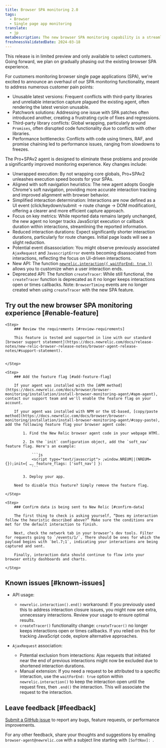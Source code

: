 ```yaml
---
title: Browser SPA monitoring 2.0
tags:
  - Browser
  - Single page app monitoring
translate:
  - jp
metaDescription: The new browser SPA monitoring capability is a streamlined way to monitor your users' experience and app performance.
freshnessValidatedDate: 2024-03-18
---
```


<Callout variant="important">
    This release is in limited preview and only available to select customers. Going forward, we plan on gradually phasing out the existing browser SPA experience.
    </Callout> 

For customers monitoring browser single page applications (SPA), we're excited to announce an overhaul of our SPA monitoring functionality, meant to address numerous customer pain points:

* Unusable latest versions: Frequent conflicts with third-party libraries and unreliable interaction capture plagued the existing agent, often rendering the latest version unusable.
* Patchwork solutions: Addressing one issue with SPA patches often introduced another, creating a frustrating cycle of fixes and regressions.
* Third-party library conflicts: Global wrapping, particularly around `Promises`, often disrupted code functionality due to conflicts with other libraries.
* Performance bottlenecks: Conflicts with code using timers, RAF, and promise chaining led to performance issues, ranging from slowdowns to freezes.

The Pro+SPAv2 agent is designed to eliminate these problems and provide a significantly improved monitoring experience. Key changes include:

* Unwrapped execution: By not wrapping core globals, Pro+SPAv2 unleashes execution speed boosts for your SPAs.
* Aligned with soft navigation heuristics: The new agent adopts Google Chrome's soft navigation, providing more accurate interaction tracking and improved alignment with browser behavior.
* Simplified interaction determination: Interactions are now defined as a UI event (click/keydown/submit -> route change -> DOM modification), offering a clearer and more efficient capture approach.
* Focus on key metrics: While reported data remains largely unchanged, the new agent no longer tracks JavaScript execution or callback duration within interactions, streamlining the reported information.
* Reduced interaction durations: Expect significantly shorter interaction durations, particularly for route changes. Initial page loads will see a slight reduction.
* Potential event disassociation: You might observe previously associated `AjaxRequest` and `JavascriptError` events becoming disassociated from interactions, reflecting the focus on UI-driven interactions.
* New API: The function [`newrelic.interaction({ waitForEnd: true })`](/docs/browser/new-relic-browser/browser-apis/interaction/) allows you to customize when a user interaction ends.
* Deprecated API: The function `createTracer`: While still functional, the `createTracer` function is deprecated as it no longer keeps interactions open or times callbacks. Note: `BrowserTiming` events are no longer created when using `createTracer` with the new SPA feature.

## Try out the new browser SPA monitoring experience [#enable-feature]

<Steps>

    <Step>
        ### Review the requirements [#review-requirements]

        This feature is tested and supported in line with our standard [browser support statement](https://docs.newrelic.com/docs/release-notes/new-relic-browser-release-notes/browser-agent-release-notes/#support-statement).


    </Step>

    <Step>
        ### Add the feature flag [#add-feature-flag]

        If your agent was installed with the [APM method](https://docs.newrelic.com/docs/browser/browser-monitoring/installation/install-browser-monitoring-agent/#apm-agent), contact our support team and we'll enable the feature flag on your account.
        
        If your agent was installed with NPM or the UI-based, [copy/paste method](https://docs.newrelic.com/docs/browser/browser-monitoring/installation/install-browser-monitoring-agent/#copy-paste), add the following feature flag your browser agent code:

            1. Find the New Relic browser agent code in your webpage HTMl.

            2. In the `init` configuration object, add the `soft_nav` feature flag. Here's an example:

                ```js
                <script type="text/javascript"> ;window.NREUM||(NREUM={});init={ …, feature_flags: ['soft_nav'] }:
                ```

            3. Deploy your app.

        Need to disable this feature? Simply remove the feature flag.
            
    </Step>

    <Step>
        ### Confirm data is being sent to New Relic [#confirm-data]

        The first thing to check is asking yourself, “Does my interaction follow the heuristic described above?” Make sure the conditions are met for the default interaction to finish.

        Next, check the network tab in your browser’s dev tools. Filter for requests going to `/events/1/`. There should be ones for which the payload begins with `bel.7;1`, indicating your interactions are being captured and sent.

        Finally, interaction data should continue to flow into your browser entity dashboards and charts.

    </Step>

</Steps>

## Known issues [#known-issues]

* API usage:

    * `newrelic.interaction().end()` workaround: If you previously used this to address interaction closure issues, you might now see extra, unnecessary interactions. Review your usage to ensure optimal results.
    * `createTracer()` functionality change: `createTracer()` no longer keeps interactions open or times callbacks. If you relied on this for tracking JavaScript code, explore alternative approaches.

* `AjaxRequest` association:
    * Potential exclusion from interactions: Ajax requests that initiated near the end of previous interactions might now be excluded due to shortened interaction durations.
    * Manual extension: If you need a request to be attributed to a specific interaction, use the `waitForEnd: true` option within `newrelic.interaction()` to keep the interaction open until the request fires, then `.end()` the interaction. This will associate the request to the interaction.

## Leave feedback [#feedback]

[Submit a GitHub issue](https://github.com/newrelic/newrelic-browser-agent/issues) to report any bugs, feature requests, or performance improvements.

For any other feedback, share your thoughts and suggestions by emailing `browser-agent@newrelic.com` with a subject line starting with `[SoftNav]: `.

